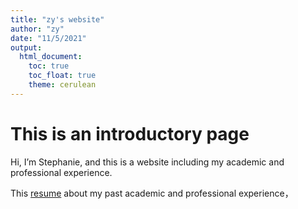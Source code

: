 ```yaml
---
title: "zy's website"
author: "zy"
date: "11/5/2021"
output: 
  html_document:
    toc: true
    toc_float: true
    theme: cerulean
---
```


# This is an introductory page

Hi, I'm Stephanie, and this is a website including my academic and professional experience.


This [resume](resume.html) about my past academic and professional experience， 




